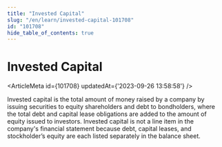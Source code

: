 ```yaml
---
title: "Invested Capital"
slug: "/en/learn/invested-capital-101708"
id: "101708"
hide_table_of_contents: true
---
```



# Invested Capital

<ArticleMeta id={101708} updatedAt={'2023-09-26 13:58:58'} />
<div className='border-solid border-b border-t-0 my-4 border-[var(--ifm-color-gray-300)]' />

Invested capital is the total amount of money raised by a company by issuing securities to equity shareholders and debt to bondholders, where the total debt and capital lease obligations are added to the amount of equity issued to investors. Invested capital is not a line item in the company's financial statement because debt, capital leases, and stockholder’s equity are each listed separately in the balance sheet.
